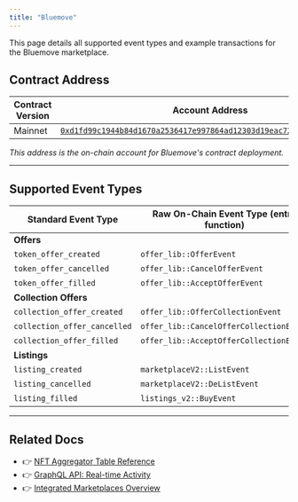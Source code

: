 ```yaml
---
title: "Bluemove"
---
```



<Aside type="note">
  This page details all supported event types and example transactions for the Bluemove marketplace.
</Aside>

## Contract Address

| Contract Version | Account Address                                                                                                                                                                                                       |
| ---------------- | --------------------------------------------------------------------------------------------------------------------------------------------------------------------------------------------------------------------- |
| Mainnet          | [`0xd1fd99c1944b84d1670a2536417e997864ad12303d19eac725891691b04d614e`](https://explorer.libra2labs.com/account/0xd1fd99c1944b84d1670a2536417e997864ad12303d19eac725891691b04d614e/modules/code/events?network=mainnet) |

_This address is the on-chain account for Bluemove's contract deployment._

***

## Supported Event Types

| Standard Event Type          | Raw On-Chain Event Type (entry function) | Example Txn Version                                                         |
| ---------------------------- | ---------------------------------------- | --------------------------------------------------------------------------- |
| **Offers**                   |                                          |                                                                             |
| `token_offer_created`        | `offer_lib::OfferEvent`                  | [2299166354](https://explorer.libra2labs.com/txn/2299166354?network=mainnet) |
| `token_offer_cancelled`      | `offer_lib::CancelOfferEvent`            | [2299053567](https://explorer.libra2labs.com/txn/2299053567?network=mainnet) |
| `token_offer_filled`         | `offer_lib::AcceptOfferEvent`            | [1809917526](https://explorer.libra2labs.com/txn/1809917526?network=mainnet) |
| **Collection Offers**        |                                          |                                                                             |
| `collection_offer_created`   | `offer_lib::OfferCollectionEvent`        | [2403214712](https://explorer.libra2labs.com/txn/2403214712?network=mainnet) |
| `collection_offer_cancelled` | `offer_lib::CancelOfferCollectionEvent`  | [2397017908](https://explorer.libra2labs.com/txn/2397017908?network=mainnet) |
| `collection_offer_filled`    | `offer_lib::AcceptOfferCollectionEvent`  | [2382717056](https://explorer.libra2labs.com/txn/2382717056?network=mainnet) |
| **Listings**                 |                                          |                                                                             |
| `listing_created`            | `marketplaceV2::ListEvent`               | [2404863839](https://explorer.libra2labs.com/txn/2404863839?network=mainnet) |
| `listing_cancelled`          | `marketplaceV2::DeListEvent`             | [2399933805](https://explorer.libra2labs.com/txn/2399933805?network=mainnet) |
| `listing_filled`             | `listings_v2::BuyEvent`                  | [2396025485](https://explorer.libra2labs.com/txn/2396025485?network=mainnet) |

***

## Related Docs

- 👉 [NFT Aggregator Table Reference](/build/indexer/nft-aggregator/nft-aggregator-table)
- 👉 [GraphQL API: Real-time Activity](/build/indexer/nft-aggregator/graphql-api)
- 👉 [Integrated Marketplaces Overview](/build/indexer/nft-aggregator/marketplaces)
